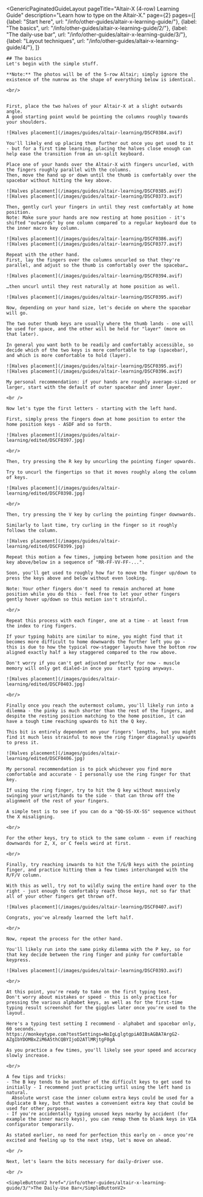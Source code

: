 ---
---


<GenericPaginatedGuideLayout 
	pageTitle="Altair-X (4-row) Learning Guide"
  description="Learn how to type on the Altair-X."
  page={2}
  pages={[
    {label: "Start here", url: "/info/other-guides/altair-x-learning-guide/"},
    {label: "The basics", url: "/info/other-guides/altair-x-learning-guide/2/"},
    {label: "The daily-use bar", url: "/info/other-guides/altair-x-learning-guide/3/"},
    {label: "Layout techniques", url: "/info/other-guides/altair-x-learning-guide/4/"},
  ]}
>

  <AltMarkdownRenderer>

    ## The basics
    Let's begin with the simple stuff.

    **Note:** The photos will be of the 5-row Altair; simply ignore the existence of the numrow as the shape of everything below is identical.  

    <br/>
      
      
    First, place the two halves of your Altair-X at a slight outwards angle.  
    A good starting point would be pointing the columns roughly towards your shoulders.  
    
    ![Halves placement](/images/guides/altair-learning/DSCF0384.avif)

    You'll likely end up placing them further out once you get used to it - but for a first time learning, placing the halves close enough can help ease the transition from an un-split keyboard.  

    Place one of your hands over the Altair-X with fingers uncurled, with the fingers roughly parallel with the columns.  
    Then, move the hand up or down until the thumb is comfortably over the spacebar without hitting the key above.

    ![Halves placement](/images/guides/altair-learning/DSCF0385.avif)
    ![Halves placement](/images/guides/altair-learning/DSCF0373.avif)
    
    Then, gently curl your fingers in until they rest comfortably at home position.  
    Note: Make sure your hands are now resting at home position - it's shifted "outwards" by one column compared to a regular keyboard due to the inner macro key column.

    ![Halves placement](/images/guides/altair-learning/DSCF0386.avif)
    ![Halves placement](/images/guides/altair-learning/DSCF0377.avif)

    Repeat with the other hand.  
    First, lay the fingers over the columns uncurled so that they're parallel, and adjust so the thumb is comfortably over the spacebar…

    ![Halves placement](/images/guides/altair-learning/DSCF0394.avif)

    …then uncurl until they rest naturally at home position as well.

    ![Halves placement](/images/guides/altair-learning/DSCF0395.avif)

    Now, depending on your hand size, let's decide on where the spacebar will go.  
      
    The two outer thumb keys are usually where the thumb lands - one will be used for space, and the other will be held for "layer" (more on that later).  
      
    In general you want both to be readily and comfortably accessible, so decide which of the two keys is more comfortable to tap (spacebar), and which is more comfortable to hold (layer).  

    ![Halves placement](/images/guides/altair-learning/DSCF0395.avif)
    ![Halves placement](/images/guides/altair-learning/DSCF0396.avif)

    My personal recommendation: if your hands are roughly average-sized or larger, start with the default of outer spacebar and inner layer.  

    <br />

    Now let's type the first letters - starting with the left hand.  
      
    First, simply press the fingers down at home position to enter the home position keys - ASDF and so forth.

    ![Halves placement](/images/guides/altair-learning/edited/DSCF0397.jpg)

    <br/>
      
    Then, try pressing the R key by uncurling the pointing finger upwards.  
      
    Try to uncurl the fingertips so that it moves roughly along the column of keys.  

    ![Halves placement](/images/guides/altair-learning/edited/DSCF0398.jpg)

    <br/>

    Then, try pressing the V key by curling the pointing finger downwards.  
      
    Similarly to last time, try curling in the finger so it roughly follows the column.  

    ![Halves placement](/images/guides/altair-learning/edited/DSCF0399.jpg)

    Repeat this motion a few times, jumping between home position and the key above/below in a sequence of "RR-FF-VV-FF-...".  
      
    Soon, you'll get used to roughly how far to move the finger up/down to press the keys above and below without even looking.  
      
    Note: Your other fingers don't need to remain anchored at home position while you do this - feel free to let your other fingers gently hover up/down so this motion isn't strainful.

    <br/>

    Repeat this process with each finger, one at a time - at least from the index to ring fingers.  
      
    If your typing habits are similar to mine, you might find that it becomes more difficult to home downwards the further left you go - this is due to how the typical row-stagger layouts have the bottom row aligned exactly half a key staggered compared to the row above.  
      
    Don't worry if you can't get adjusted perfectly for now - muscle memory will only get dialed-in once you  start typing anyways.  

    ![Halves placement](/images/guides/altair-learning/edited/DSCF0403.jpg)

    <br/>

    Finally once you reach the outermost column, you'll likely run into a dilemma - the pinky is much shorter than the rest of the fingers, and despite the resting position matching to the home position, it can have a tough time reaching upwards to hit the Q key.  
      
    This bit is entirely dependent on your fingers' lengths, but you might find it much less strainful to move the ring finger diagonally upwards to press it.

    ![Halves placement](/images/guides/altair-learning/edited/DSCF0406.jpg)

    My personal recommendation is to pick whichever you find more comfortable and accurate - I personally use the ring finger for that key.  
      
    If using the ring finger, try to hit the Q key without massively swinging your wrist/hands to the side - that can throw off the alignment of the rest of your fingers.  
      
    A simple test is to see if you can do a "QQ-SS-XX-SS" sequence without the X misaligning.  

    <br/>

    For the other keys, try to stick to the same column - even if reaching downwards for Z, X, or C feels weird at first. 

    <br/>

    Finally, try reaching inwards to hit the T/G/B keys with the pointing finger, and practice hitting them a few times interchanged with the R/F/V column.  
      
    With this as well, try not to wildly swing the entire hand over to the right - just enough to comfortably reach those keys, not so far that all of your other fingers get thrown off.  

    ![Halves placement](/images/guides/altair-learning/DSCF0407.avif)

    Congrats, you've already learned the left half.

    <br/>

    Now, repeat the process for the other hand.  
      
    You'll likely run into the same pinky dilemma with the P key, so for that key decide between the ring finger and pinky for comfortable keypress. 

    ![Halves placement](/images/guides/altair-learning/DSCF0393.avif)

    <br/>

    At this point, you're ready to take on the first typing test.  
    Don't worry about mistakes or speed - this is only practice for pressing the various alphabet keys, as well as for the first-time typing result screenshot for the giggles later once you're used to the layout.  
      
    Here's a typing test setting I recommend - alphabet and spacebar only, 60 seconds.  
    https://monkeytype.com?testSettings=NoIgLglgtgpiA0IBsAGBA7ArgG2-AZgIbYDOMBxZiM6A5thCQBYIjoD2ATlMRjtgF0gA  
    
    As you practice a few times, you'll likely see your speed and accuracy slowly increase.

    <br/>

    A few tips and tricks:
    - The B key tends to be another of the difficult keys to get used to initially - I recommend just practicing until using the left hand is natural.  
      Absolute worst case the inner column extra keys could be used for a duplicate B key, but that wastes a convenient extra key that could be used for other purposes.
    - If you're accidentally typing unused keys nearby by accident (for example the inner macro keys), you can remap them to blank keys in VIA configurator temporarily.  

    As stated earlier, no need for perfection this early on - once you're excited and feeling up to the next step, let's move on ahead.

    <br />

    Next, let's learn the bits necessary for daily-driver use.  

    <br />

    <SimpleButtonV2 href="/info/other-guides/altair-x-learning-guide/3/">The Daily-Use Bar</SimpleButtonV2>
    
    
  </AltMarkdownRenderer>
			
</GenericPaginatedGuideLayout>


